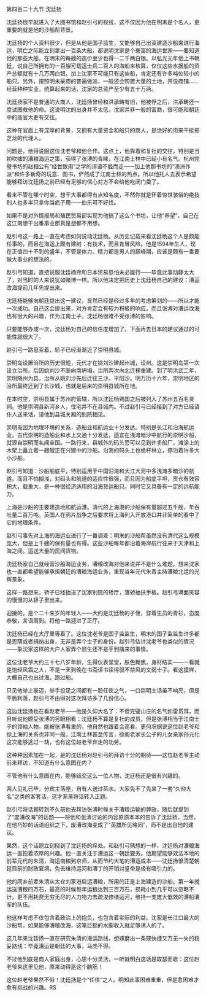 

第四百二十九节 沈廷扬

沈廷扬很早就进入了大图书馆和赵引弓的视线，这不仅因为他在明末是个名人，更重要的就是他的沙船帮背景。

沈廷扬的个人资料很少，但是从他是国子监生，又能够自己出资建造沙船来进行海运，明亡之际能立刻拿出一百条大船，都说明沈家是个豪富的海运世家――要知道他的那些大船，在明末的每艘的造价至少也得一二千两白银。以弘光元年他上书朝廷，说自己所拥有的一百艘可载运士兵二百人的海船来核算，仅仅这些水据船的资产总额就有十几万两白银。加上沈家不可能只有这些船，肯定还有许多吨位较小的船只。另外，按照明末豪商的普遍做派，一般还会购置大量的土地，开设商铺……经营种种实业。统算起来的话，沈家的总资产至少有五十万两。

沈廷扬家不是普通的大商人，沈廷扬曾经和洪承畴有旧，他被俘之后，洪承畴还一度试图救他的命。这说明沈的出身并不太低，沈家并非一般的富商，很可能和朝廷中的高官大吏有交往。

这种在官面上有深厚的背景，又拥有大量资金和船只的商人，是绝好的用来干挺郑芝龙的代理人。

问题是，他得说服这位沈老爷和他合作。这点上，他靠着和复社的交往，特别是当初吹嘘的漕粮海运之策，获得了张溥的青睐，在江南士林中已经小有名气。杭州完璧书坊的赵相公有“经世致用”之学的评语不胫而走――加上他那书坊的“澳洲作派”和许多新奇的玩意、图书，俨然成了江南士林的热点。所以他托人去表示希望能够拜访沈廷扬之前已经有足够的信心对方不会给他吃闭门羹了。

看来不管在哪个时空，想干大事都得有点知名度，不然你就是怀着惊世骇俗的绝技别人也多半只拿你当疯子用――伯乐可不好找。

如果不是对外情报局和殖民贸易部实现为他搞了这么个书坊，让他“养望”，自己在这江南想干出番事业那真是想都不用想。

赵引弓这一路上一直在考虑如何说动沈廷杨。从历史记载来看沈廷杨这个人是颇能任事的，而且在海运上颇有建树：有技术，而且肯冒风险。他是1594年生人，现在正值四十不到的盛年，不管是体力、精力都是男人的巅峰期，应该是颇有一番要做大事业的想法的。

赵引弓知道，直接说服沈廷杨搀和日本贸易恐怕未必能行――毕竟此事动静太大了，对当时的人来说犹如赌博一样。所以他决定把历史上沈廷杨自己的建议：漕运改海提前几年先提出来。

沈廷杨能够向朝廷提出这一建议，显然已经是经过多年的考虑筹划的――所以才能一次成功。自己这会提出来，对方肯定会有较为积极的响应。而且张溥对漕运改海也有很大的兴趣，作为江南士子，沈廷杨很难不受张溥的影响。

只要能够办成一次，沈廷杨对自己的信任度增加了。下面再去日本的建议通过的可能性就很大了。

赵引弓一路思索着，轿子已经渐渐近了崇明县城。

崇明岛设置治所的历史很短，元代才在姚刘沙建起州城，设州。这是崇明岛第一次设立治所。后因姚刘沙不断向南坍塌，治所两次向北迁移重建。到了明洪武二年，崇明降州为县，治所从姚刘沙先后迁往三沙、平阳沙。明万历十六年，崇明地区的治所最终迁到了长沙城，也就是后来的崇明县城所在地。

在本时空，崇明县属于苏州府管辖，所以沈廷杨殉国之后被列入了苏州五百名贤祠。他是崇明县新河乡人，住宅并不在县城内。不过赵引弓已经接到了对方已经请仆人送来话，请他到县城关厢的别院相见。

崇明岛因为地理环境的关系，造船业和航运业十分发达。特别是长江和沿海航运业。古代崇明的造船业和水上交通十分发达，适宜在浅滩暗沙中航行的崇明沙船，就源自崇明而名闻全国。一路行来，县城外的码头旁可以见到许多船厂，滩涂上的木架上矗立着一艘艘正在兴建中的沙船。沿海的码头上也桅杆林立，停泊着许多大小沙船。

赵引弓知道：沙船船底平，特别适用于中国沿海和大江大河中多浅滩多暗沙的航道。而且不怕搁浅，对码头和航道的适应性很强，而且因为船底平坦，货仓有效容积大，载重大，是一种很经济适用的沿海货运船只。同时它又具备有一定的远航能力。

上海是沙船的主要建造地和航运港。清代的上海港的沙船保有量超过五千艘，年吞吐量二百万吨。英国人在鸦片战争之后要求将上海列入开放港口并非简单的看中了它的地理条件。

赵引弓事先对上海的海运业进行了一番调查：明末的沙船帮虽然没有清代这么规模庞大，但是上千艘的保有量也有得。这些沙船每年都沿着海岸航行往来于天津和上海之间。运送大量的民间货物。

沈廷杨家自己就经营沙船海运业务，漕粮改海对他来说并不是什么难题。想来沈家也一直都希望能够承担朝廷的漕粮海运业务，重现当年元代朱青主持漕粮北运的光辉景象。

这样一路想来，轿子已经抬进了沈家别院的轿厅，落轿抽扶手板。赵引弓满面笑容的慢慢的从轿子里出来。

迎接的，是个二十来岁的年轻人――大约是沈廷杨的子侄，穿着生员的青衫，态度恭敬，言语周到。将他一路迎进了正厅。

沈廷杨已经在大厅里等着了。这位沈老爷是国子监监生，明末的国子监监生许多都是恩荫或者捐纳出身，无非是弄个士子的身份。赵引弓估计沈老爷也类似的情况――象沈家这样的大户人家弄个监生还不是手到擒来的事情。

这位沈老爷大约三十七八岁年龄，生得仪表堂堂，肤色黝黑，身材结实――一看就是饱经风霜之人，不是一天到晚在书斋读书读得弱不禁风的文弱士子。看这摸样，大概自己也出过海，跑过船。

只见他举止豪迈，举手投足之间都有一股任侠之气，一口崇明土话虽不响亮，但是干脆利落，赵引弓不由得对这次拜访多了几份信心。

这边沈廷扬也在看赵老爷――他是久仰大名了：不但完璧山庄的名气如雷贯耳，而且听说他颇受张溥的另眼相看：沈廷杨不算是复社的成员，但是张溥相当于江南士子的领袖人物。能被张溥看重的，他自然也跟着会高看。更何况据说这位赵老爷和徐上海的关系也非同一般。江南士林甚至传言，徐阁老家长公子的儿女亲家孙元化这次能够逃过一劫，也有这位赵老爷奔走的功劳。

这种种因素加在一起，是的沈廷杨对赵引弓的拜访十分的期待――这位赵老爷主动前来拜访，不知道有什么意图在内？

不管他有什么意图在内，能够结交这么一位人物，沈廷杨还是很有兴趣的。

两人见礼已毕，分宾主落座，自有人送过茶水。大家免不了先来了一套“久仰大名”之类的客套话。这才渐渐将话转入正题。

赵引弓将话题转到不久前他去拜访张溥时候关于漕粮运输的弊政，随后就提到了“废漕改海”的话题――将他和张溥讨论的内容原原本本的告诉了沈廷扬，当然，在他巧妙的话语组织之下，废漕改海变成了“英雄所见略同”，而不是出自他的建议。

果然，这个话题立刻挠到了沈廷扬的痒处。和赵引弓猜想的一样，沈廷扬对漕粮海运一直抱着浓厚的兴趣。他一直关注于漕运这一朝廷要务。他期望能够效法本地的前辈元代的朱清，海运南粮到京师，从而节约大笔的漕运成本――沈廷扬很清楚朝廷目前的财政窘境，免去维持运河和漕丁的开销对皇帝是极有吸引力的。

他的同乡前辈朱清从太仓刘家港启运漕粮，所用的正是上海建造的沙船。第一年就运送漕粮四万石，最高的时候每年运粮达到三百万石，损耗小到几乎可以忽略不计。更不用耗费无穷无尽的人力物力去疏浚修缮运河，维持一支庞大低效的漕船漕军的队伍。

他这样考虑不仅包含着政治上的抱负，也包含着实际的利益。沈家是长江口最大的沙船帮，如果能够漕粮改海，这笔巨额的水脚收入就足够诱人的了。

这几年来沈廷扬一直在研究朱清的海运路线，想琢磨出一条既快捷又万无一失的稳妥路线：毕竟漕运是朝廷的大事，马虎不得。

不过他到底是商人家庭出身，心思十分灵活，一听就明白这话是取瑟而歌：这位赵老爷来这里见他，原来动得是这个脑筋！

这位赵老爷果然不俗！沈廷扬是个“任侠”之人。明知此事困难重重，但是愈困难才愈有挑战的兴趣。RS

